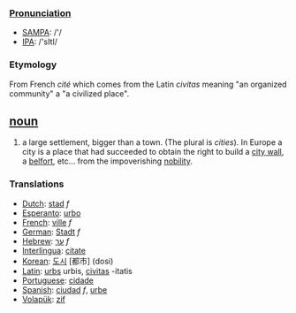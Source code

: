 ===[[Pronunciation]]===
*[[w:SAMPA|SAMPA]]: /'/
*[[w:IPA|IPA]]: /'sItI/

=== Etymology ===
From French ''cité'' which comes from the Latin ''civitas'' meaning "an organized community" a "a civilized place".

== [[noun]] ==
#a large settlement, bigger than a town. (The plural is ''cities''). In Europe a city is a place that had succeeded to obtain the right to build a [[city wall]], a [[belfort]], etc... from the impoverishing [[nobility]].

=== Translations ===
*[[Dutch]]: [[stad]] ''f'' 
*[[Esperanto]]: [[urbo]]
*[[French]]: [[ville]] ''f''
*[[German]]: [[Stadt]] ''f''
*[[Hebrew]]: [[ער]] ''f''
*[[Interlingua]]: [[citate]]
*[[Korean]]: [[도시]] [都市] (dosi)
*[[Latin]]: [[urbs]] urbis, [[civitas]] -itatis
*[[Portuguese]]: [[cidade]]
*[[Spanish]]: [[ciudad]] ''f'', [[urbe]]
*[[Volapük]]: [[zif]]